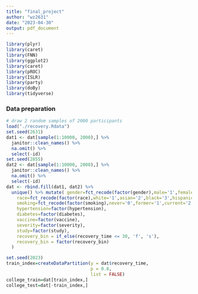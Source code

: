 ```yaml
---
title: "final_project"
author: "wz2631"
date: "2023-04-30"
output: pdf_document
---
```


```r
library(plyr)
library(caret)
library(FNN) 
library(ggplot2)
library(caret)
library(pROC)
library(ISLR)
library(party)
library(doBy) 
library(tidyverse)
```

### Data preparation
```r
# draw 2 random samples of 2000 participants
load("./recovery.Rdata")
set.seed(2631) 
dat1 <- dat[sample(1:10000, 2000),] %>% 
  janitor::clean_names() %>% 
  na.omit() %>% 
  select(-id)
set.seed(2855) 
dat2 <- dat[sample(1:10000, 2000),] %>% 
  janitor::clean_names() %>% 
  na.omit() %>% 
  select(-id)
dat <- rbind.fill(dat1, dat2) %>%
  unique() %>% mutate( gender=fct_recode(factor(gender),male='1',female='0'),
    race=fct_recode(factor(race),white='1',asian='2',black='3',hispanic='4'),
    smoking=fct_recode(factor(smoking),never='0',former='1',current='2'),
    hypertension=factor(hypertension),
    diabetes=factor(diabetes),
    vaccine=factor(vaccine),
    severity=factor(severity),
    study=factor(study),
    recovery_bin = if_else(recovery_time <= 30, 'f', 's'), 
    recovery_bin = factor(recovery_bin)
  ) 
```

```r
set.seed(2023)
train_index=createDataPartition(y = dat$recovery_time,
                                p = 0.8,
                                list = FALSE)
college_train=dat[train_index,]
college_test=dat[-train_index,]
  
```

